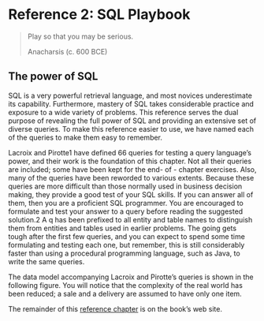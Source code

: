 # Reference 2: SQL Playbook {.unnumbered}

> Play so that you may be serious.
>
> Anacharsis (c. 600 BCE)

## **The power of SQL** {.unnumbered}

SQL is a very powerful retrieval language, and most novices underestimate its capability. Furthermore, mastery of SQL takes considerable practice and exposure to a wide variety of problems. This reference serves the dual purpose of revealing the full power of SQL and providing an extensive set of diverse queries. To make this reference easier to use, we have named each of the queries to make them easy to remember.

Lacroix and Pirotte1 have defined 66 queries for testing a query language's power, and their work is the foundation of this chapter. Not all their queries are included; some have been kept for the end- of - chapter exercises. Also, many of the queries have been reworded to various extents. Because these queries are more difficult than those normally used in business decision making, they provide a good test of your SQL skills. If you can answer all of them, then you are a proficient SQL programmer. You are encouraged to formulate and test your answer to a query before reading the suggested solution.2 A q has been prefixed to all entity and table names to distinguish them from entities and tables used in earlier problems. The going gets tough after the first few queries, and you can expect to spend some time formulating and testing each one, but remember, this is still considerably faster than using a procedural programming language, such as Java, to write the same queries.

The data model accompanying Lacroix and Pirotte's queries is shown in the following figure. You will notice that the complexity of the real world has been reduced; a sale and a delivery are assumed to have only one item.

The remainder of this [reference chapter](http://www.richardtwatson.com/dm6e/Reader/sql/playbook.pdf) is on the book's web site.
